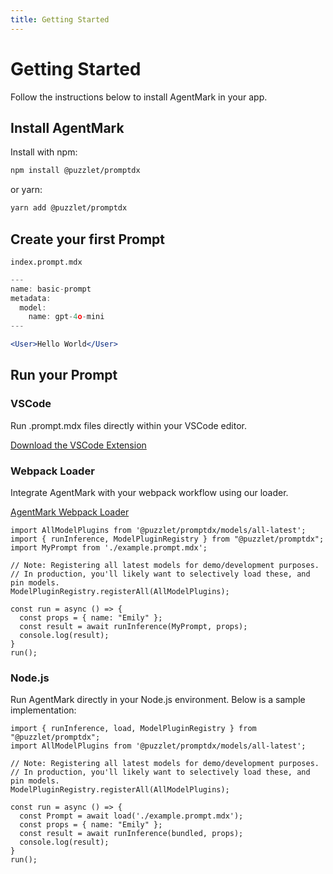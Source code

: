 ```yaml
---
title: Getting Started
---
```


# Getting Started

Follow the instructions below to install AgentMark in your app.

## Install AgentMark

Install with npm:

```bash npm
npm install @puzzlet/promptdx
```

or yarn:

```bash npm
yarn add @puzzlet/promptdx
```

## Create your first Prompt

`index.prompt.mdx`
```jsx
---
name: basic-prompt
metadata:
  model:
    name: gpt-4o-mini
---

<User>Hello World</User>
```

## Run your Prompt

### VSCode

Run .prompt.mdx files directly within your VSCode editor.

[Download the VSCode Extension](https://marketplace.visualstudio.com/items?itemName=puzzlet.promptdx)

### Webpack Loader

Integrate AgentMark with your webpack workflow using our loader.

[AgentMark Webpack Loader](https://github.com/puzzlet-ai/promptdx-loader)

```tsx
import AllModelPlugins from '@puzzlet/promptdx/models/all-latest';
import { runInference, ModelPluginRegistry } from "@puzzlet/promptdx";
import MyPrompt from './example.prompt.mdx';

// Note: Registering all latest models for demo/development purposes. 
// In production, you'll likely want to selectively load these, and pin models.
ModelPluginRegistry.registerAll(AllModelPlugins);

const run = async () => {
  const props = { name: "Emily" };
  const result = await runInference(MyPrompt, props);
  console.log(result);
}
run();
```

### Node.js

Run AgentMark directly in your Node.js environment. Below is a sample implementation:

```tsx node
import { runInference, load, ModelPluginRegistry } from "@puzzlet/promptdx";
import AllModelPlugins from '@puzzlet/promptdx/models/all-latest';

// Note: Registering all latest models for demo/development purposes. 
// In production, you'll likely want to selectively load these, and pin models.
ModelPluginRegistry.registerAll(AllModelPlugins);

const run = async () => {
  const Prompt = await load('./example.prompt.mdx');
  const props = { name: "Emily" };
  const result = await runInference(bundled, props);
  console.log(result);
}
run();
```